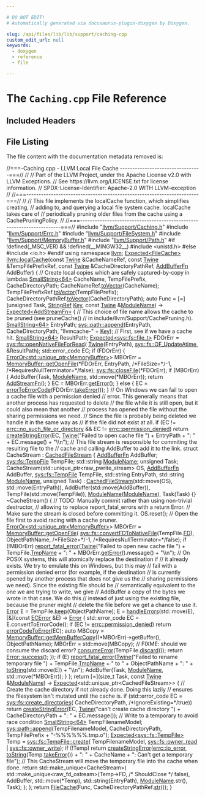 ```yaml
---

# DO NOT EDIT!
# Automatically generated via docusaurus-plugin-doxygen by Doxygen.

slug: /api/files/lib/lib/support/caching-cpp
custom_edit_url: null
keywords:
  - doxygen
  - reference
  - file

---
```





# The `Caching.cpp` File Reference

<DoxygenPage pluginConfig={pluginConfig}>



## Included Headers

<IncludesList>
<IncludesListItem
  filePath="llvm/Support/Caching.h"
  permalink="/docs/api/files/include/include/llvm/include/llvm/support/caching-h"
  isLocal="true" />
<IncludesListItem
  filePath="llvm/Support/Errc.h"
  permalink="/docs/api/files/include/include/llvm/include/llvm/support/errc-h"
  isLocal="true" />
<IncludesListItem
  filePath="llvm/Support/FileSystem.h"
  permalink="/docs/api/files/include/include/llvm/include/llvm/support/filesystem-h"
  isLocal="true" />
<IncludesListItem
  filePath="llvm/Support/MemoryBuffer.h"
  permalink="/docs/api/files/include/include/llvm/include/llvm/support/memorybuffer-h"
  isLocal="true" />
<IncludesListItem
  filePath="llvm/Support/Path.h"
  permalink="/docs/api/files/include/include/llvm/include/llvm/support/path-h"
  isLocal="true" />
<IncludesListItem
  filePath="unistd.h"
  permalink=""
  isLocal="false" />
</IncludesList>


## File Listing

The file content with the documentation metadata removed is:

<ProgramListing>

<Link id="l00001" /><CodeLine lineNumber="1"><Highlight kind="comment">//===-Caching.cpp - LLVM Local File Cache ---------------------------------===//</Highlight><Highlight kind="normal"></Highlight></CodeLine>
<Link id="l00002" /><CodeLine lineNumber="2"><Highlight kind="normal"></Highlight><Highlight kind="comment">//</Highlight><Highlight kind="normal"></Highlight></CodeLine>
<Link id="l00003" /><CodeLine lineNumber="3"><Highlight kind="normal"></Highlight><Highlight kind="comment">// Part of the LLVM Project, under the Apache License v2.0 with LLVM Exceptions.</Highlight><Highlight kind="normal"></Highlight></CodeLine>
<Link id="l00004" /><CodeLine lineNumber="4"><Highlight kind="normal"></Highlight><Highlight kind="comment">// See https://llvm.org/LICENSE.txt for license information.</Highlight><Highlight kind="normal"></Highlight></CodeLine>
<Link id="l00005" /><CodeLine lineNumber="5"><Highlight kind="normal"></Highlight><Highlight kind="comment">// SPDX-License-Identifier: Apache-2.0 WITH LLVM-exception</Highlight><Highlight kind="normal"></Highlight></CodeLine>
<Link id="l00006" /><CodeLine lineNumber="6"><Highlight kind="normal"></Highlight><Highlight kind="comment">//</Highlight><Highlight kind="normal"></Highlight></CodeLine>
<Link id="l00007" /><CodeLine lineNumber="7"><Highlight kind="normal"></Highlight><Highlight kind="comment">//===----------------------------------------------------------------------===//</Highlight><Highlight kind="normal"></Highlight></CodeLine>
<Link id="l00008" /><CodeLine lineNumber="8"><Highlight kind="normal"></Highlight><Highlight kind="comment">//</Highlight><Highlight kind="normal"></Highlight></CodeLine>
<Link id="l00009" /><CodeLine lineNumber="9"><Highlight kind="normal"></Highlight><Highlight kind="comment">// This file implements the localCache function, which simplifies creating,</Highlight><Highlight kind="normal"></Highlight></CodeLine>
<Link id="l00010" /><CodeLine lineNumber="10"><Highlight kind="normal"></Highlight><Highlight kind="comment">// adding to, and querying a local file system cache. localCache takes care of</Highlight><Highlight kind="normal"></Highlight></CodeLine>
<Link id="l00011" /><CodeLine lineNumber="11"><Highlight kind="normal"></Highlight><Highlight kind="comment">// periodically pruning older files from the cache using a CachePruningPolicy.</Highlight><Highlight kind="normal"></Highlight></CodeLine>
<Link id="l00012" /><CodeLine lineNumber="12"><Highlight kind="normal"></Highlight><Highlight kind="comment">//</Highlight><Highlight kind="normal"></Highlight></CodeLine>
<Link id="l00013" /><CodeLine lineNumber="13"><Highlight kind="normal"></Highlight><Highlight kind="comment">//===----------------------------------------------------------------------===//</Highlight><Highlight kind="normal"></Highlight></CodeLine>
<Link id="l00014" /><CodeLine lineNumber="14"><Highlight kind="normal"></Highlight></CodeLine>
<Link id="l00015" /><CodeLine lineNumber="15"><Highlight kind="normal"></Highlight><Highlight kind="preprocessor">#include &quot;<a href="/docs/api/files/include/include/llvm/include/llvm/support/caching-h">llvm/Support/Caching.h</a>&quot;</Highlight><Highlight kind="normal"></Highlight></CodeLine>
<Link id="l00016" /><CodeLine lineNumber="16"><Highlight kind="normal"></Highlight><Highlight kind="preprocessor">#include &quot;<a href="/docs/api/files/include/include/llvm/include/llvm/support/errc-h">llvm/Support/Errc.h</a>&quot;</Highlight><Highlight kind="normal"></Highlight></CodeLine>
<Link id="l00017" /><CodeLine lineNumber="17"><Highlight kind="normal"></Highlight><Highlight kind="preprocessor">#include &quot;<a href="/docs/api/files/include/include/llvm/include/llvm/support/filesystem-h">llvm/Support/FileSystem.h</a>&quot;</Highlight><Highlight kind="normal"></Highlight></CodeLine>
<Link id="l00018" /><CodeLine lineNumber="18"><Highlight kind="normal"></Highlight><Highlight kind="preprocessor">#include &quot;<a href="/docs/api/files/include/include/llvm/include/llvm/support/memorybuffer-h">llvm/Support/MemoryBuffer.h</a>&quot;</Highlight><Highlight kind="normal"></Highlight></CodeLine>
<Link id="l00019" /><CodeLine lineNumber="19"><Highlight kind="normal"></Highlight><Highlight kind="preprocessor">#include &quot;<a href="/docs/api/files/include/include/llvm/include/llvm/support/path-h">llvm/Support/Path.h</a>&quot;</Highlight><Highlight kind="normal"></Highlight></CodeLine>
<Link id="l00020" /><CodeLine lineNumber="20"><Highlight kind="normal"></Highlight></CodeLine>
<Link id="l00021" /><CodeLine lineNumber="21"><Highlight kind="normal"></Highlight><Highlight kind="preprocessor">#if !defined(&#95;MSC&#95;VER) &amp;&amp; !defined(&#95;&#95;MINGW32&#95;&#95;)</Highlight><Highlight kind="normal"></Highlight></CodeLine>
<Link id="l00022" /><CodeLine lineNumber="22"><Highlight kind="normal"></Highlight><Highlight kind="preprocessor">#include &lt;unistd.h&gt;</Highlight><Highlight kind="normal"></Highlight></CodeLine>
<Link id="l00023" /><CodeLine lineNumber="23"><Highlight kind="normal"></Highlight><Highlight kind="preprocessor">#else</Highlight><Highlight kind="normal"></Highlight></CodeLine>
<Link id="l00024" /><CodeLine lineNumber="24"><Highlight kind="normal"></Highlight><Highlight kind="preprocessor">#include &lt;io.h&gt;</Highlight><Highlight kind="normal"></Highlight></CodeLine>
<Link id="l00025" /><CodeLine lineNumber="25"><Highlight kind="normal"></Highlight><Highlight kind="preprocessor">#endif</Highlight><Highlight kind="normal"></Highlight></CodeLine>
<Link id="l00026" /><CodeLine lineNumber="26"><Highlight kind="normal"></Highlight></CodeLine>
<Link id="l00027" /><CodeLine lineNumber="27"><Highlight kind="normal"></Highlight><Highlight kind="keyword">using namespace </Highlight><Highlight kind="normal"><a href="/docs/api/namespaces/llvm">llvm</a>;</Highlight></CodeLine>
<Link id="l00028" /><CodeLine lineNumber="28"><Highlight kind="normal"></Highlight></CodeLine>
<Link id="l00029" /><CodeLine lineNumber="29" lineLink="/docs/api/namespaces/llvm/#af73b4fcac77298355025a0e5975edcf0"><Highlight kind="normal"><a href="/docs/api/classes/llvm/expected">Expected&lt;FileCache&gt;</a> <a href="/docs/api/namespaces/llvm/#af73b4fcac77298355025a0e5975edcf0">llvm::localCache</a>(</Highlight><Highlight kind="keyword">const</Highlight><Highlight kind="normal"> <a href="/docs/api/classes/llvm/twine">Twine</a> &amp;CacheNameRef,</Highlight></CodeLine>
<Link id="l00030" /><CodeLine lineNumber="30"><Highlight kind="normal">                                     </Highlight><Highlight kind="keyword">const</Highlight><Highlight kind="normal"> <a href="/docs/api/classes/llvm/twine">Twine</a> &amp;TempFilePrefixRef,</Highlight></CodeLine>
<Link id="l00031" /><CodeLine lineNumber="31"><Highlight kind="normal">                                     </Highlight><Highlight kind="keyword">const</Highlight><Highlight kind="normal"> <a href="/docs/api/classes/llvm/twine">Twine</a> &amp;CacheDirectoryPathRef,</Highlight></CodeLine>
<Link id="l00032" /><CodeLine lineNumber="32"><Highlight kind="normal">                                     <a href="/docs/api/namespaces/llvm/#a683d8a40c6b4f8d37da971d06278d8c0">AddBufferFn</a> AddBuffer) &#123;</Highlight></CodeLine>
<Link id="l00033" /><CodeLine lineNumber="33"><Highlight kind="normal"></Highlight></CodeLine>
<Link id="l00034" /><CodeLine lineNumber="34"><Highlight kind="normal">  </Highlight><Highlight kind="comment">// Create local copies which are safely captured-by-copy in lambdas</Highlight><Highlight kind="normal"></Highlight></CodeLine>
<Link id="l00035" /><CodeLine lineNumber="35"><Highlight kind="normal">  <a href="/docs/api/classes/llvm/smallstring">SmallString&lt;64&gt;</a> CacheName, TempFilePrefix, CacheDirectoryPath;</Highlight></CodeLine>
<Link id="l00036" /><CodeLine lineNumber="36"><Highlight kind="normal">  CacheNameRef.<a href="/docs/api/classes/llvm/twine/#ae2cc7378ca67e19c45648f7800686933">toVector</a>(CacheName);</Highlight></CodeLine>
<Link id="l00037" /><CodeLine lineNumber="37"><Highlight kind="normal">  TempFilePrefixRef.<a href="/docs/api/classes/llvm/twine/#ae2cc7378ca67e19c45648f7800686933">toVector</a>(TempFilePrefix);</Highlight></CodeLine>
<Link id="l00038" /><CodeLine lineNumber="38"><Highlight kind="normal">  CacheDirectoryPathRef.<a href="/docs/api/classes/llvm/twine/#ae2cc7378ca67e19c45648f7800686933">toVector</a>(CacheDirectoryPath);</Highlight></CodeLine>
<Link id="l00039" /><CodeLine lineNumber="39"><Highlight kind="normal"></Highlight></CodeLine>
<Link id="l00040" /><CodeLine lineNumber="40"><Highlight kind="normal">  </Highlight><Highlight kind="keyword">auto</Highlight><Highlight kind="normal"> Func = &#91;=&#93;(</Highlight><Highlight kind="keywordtype">unsigned</Highlight><Highlight kind="normal"> Task, <a href="/docs/api/classes/llvm/stringref">StringRef</a> <a href="/docs/api/namespaces/llvm/#a98c6256d0644613c6b5b3e2ef06ef5ce">Key</a>,</Highlight></CodeLine>
<Link id="l00041" /><CodeLine lineNumber="41"><Highlight kind="normal">                  </Highlight><Highlight kind="keyword">const</Highlight><Highlight kind="normal"> <a href="/docs/api/classes/llvm/twine">Twine</a> &amp;<a href="/docs/api/structs/modulename">ModuleName</a>) -&gt; <a href="/docs/api/classes/llvm/expected">Expected&lt;AddStreamFn&gt;</a> &#123;</Highlight></CodeLine>
<Link id="l00042" /><CodeLine lineNumber="42"><Highlight kind="normal">    </Highlight><Highlight kind="comment">// This choice of file name allows the cache to be pruned (see pruneCache()</Highlight><Highlight kind="normal"></Highlight></CodeLine>
<Link id="l00043" /><CodeLine lineNumber="43"><Highlight kind="normal">    </Highlight><Highlight kind="comment">// in include/llvm/Support/CachePruning.h).</Highlight><Highlight kind="normal"></Highlight></CodeLine>
<Link id="l00044" /><CodeLine lineNumber="44"><Highlight kind="normal">    <a href="/docs/api/classes/llvm/smallstring">SmallString&lt;64&gt;</a> EntryPath;</Highlight></CodeLine>
<Link id="l00045" /><CodeLine lineNumber="45"><Highlight kind="normal">    <a href="/docs/api/namespaces/llvm/sys/path/#acb80894344c78dacf8d5ff8c23be697d">sys::path::append</a>(EntryPath, CacheDirectoryPath, </Highlight><Highlight kind="stringliteral">&quot;llvmcache-&quot;</Highlight><Highlight kind="normal"> + <a href="/docs/api/namespaces/llvm/#a98c6256d0644613c6b5b3e2ef06ef5ce">Key</a>);</Highlight></CodeLine>
<Link id="l00046" /><CodeLine lineNumber="46"><Highlight kind="normal">    </Highlight><Highlight kind="comment">// First, see if we have a cache hit.</Highlight><Highlight kind="normal"></Highlight></CodeLine>
<Link id="l00047" /><CodeLine lineNumber="47"><Highlight kind="normal">    <a href="/docs/api/classes/llvm/smallstring">SmallString&lt;64&gt;</a> ResultPath;</Highlight></CodeLine>
<Link id="l00048" /><CodeLine lineNumber="48"><Highlight kind="normal">    <a href="/docs/api/classes/llvm/expected">Expected&lt;sys::fs::file&#95;t&gt;</a> FDOrErr = <a href="/docs/api/namespaces/llvm/sys/fs/#ae025e411759250214ffc53ab8d8a5e1d">sys::fs::openNativeFileForRead</a>(</Highlight></CodeLine>
<Link id="l00049" /><CodeLine lineNumber="49"><Highlight kind="normal">        <a href="/docs/api/classes/llvm/twine">Twine</a>(EntryPath), <a href="/docs/api/namespaces/llvm/sys/fs/#a662978c0cdf81de0d448032f142a3695a8f0c7ba69ef4211d040d61052d5ee728">sys::fs::OF&#95;UpdateAtime</a>, &amp;ResultPath);</Highlight></CodeLine>
<Link id="l00050" /><CodeLine lineNumber="50"><Highlight kind="normal">    std::error&#95;code EC;</Highlight></CodeLine>
<Link id="l00051" /><CodeLine lineNumber="51"><Highlight kind="normal">    </Highlight><Highlight kind="keywordflow">if</Highlight><Highlight kind="normal"> (FDOrErr) &#123;</Highlight></CodeLine>
<Link id="l00052" /><CodeLine lineNumber="52"><Highlight kind="normal">      <a href="/docs/api/classes/llvm/erroror">ErrorOr&lt;std::unique&#95;ptr&lt;MemoryBuffer&gt;</a>&gt; MBOrErr =</Highlight></CodeLine>
<Link id="l00053" /><CodeLine lineNumber="53"><Highlight kind="normal">          <a href="/docs/api/classes/llvm/memorybuffer/#a0163ef693f4fd640ec72a5fe74e5852c">MemoryBuffer::getOpenFile</a>(&#42;FDOrErr, EntryPath,</Highlight></CodeLine>
<Link id="l00054" /><CodeLine lineNumber="54"><Highlight kind="normal">                                    </Highlight><Highlight kind="comment">/&#42;FileSize=&#42;/</Highlight><Highlight kind="normal">-1,</Highlight></CodeLine>
<Link id="l00055" /><CodeLine lineNumber="55"><Highlight kind="normal">                                    </Highlight><Highlight kind="comment">/&#42;RequiresNullTerminator=&#42;/</Highlight><Highlight kind="keyword">false</Highlight><Highlight kind="normal">);</Highlight></CodeLine>
<Link id="l00056" /><CodeLine lineNumber="56"><Highlight kind="normal">      <a href="/docs/api/namespaces/llvm/sys/fs/#a43548658b3d92c080577422f81f38038">sys::fs::closeFile</a>(&#42;FDOrErr);</Highlight></CodeLine>
<Link id="l00057" /><CodeLine lineNumber="57"><Highlight kind="normal">      </Highlight><Highlight kind="keywordflow">if</Highlight><Highlight kind="normal"> (MBOrErr) &#123;</Highlight></CodeLine>
<Link id="l00058" /><CodeLine lineNumber="58"><Highlight kind="normal">        AddBuffer(Task, <a href="/docs/api/structs/modulename">ModuleName</a>, std::move(&#42;MBOrErr));</Highlight></CodeLine>
<Link id="l00059" /><CodeLine lineNumber="59"><Highlight kind="normal">        </Highlight><Highlight kind="keywordflow">return</Highlight><Highlight kind="normal"> <a href="/docs/api/namespaces/llvm/#aeb8b31be7b2c7dd67496051d7f952e94">AddStreamFn</a>();</Highlight></CodeLine>
<Link id="l00060" /><CodeLine lineNumber="60"><Highlight kind="normal">      &#125;</Highlight></CodeLine>
<Link id="l00061" /><CodeLine lineNumber="61"><Highlight kind="normal">      EC = MBOrErr.<a href="/docs/api/classes/llvm/erroror/#a8300c72908f1845c931951ed4b2a2375">getError</a>();</Highlight></CodeLine>
<Link id="l00062" /><CodeLine lineNumber="62"><Highlight kind="normal">    &#125; </Highlight><Highlight kind="keywordflow">else</Highlight><Highlight kind="normal"> &#123;</Highlight></CodeLine>
<Link id="l00063" /><CodeLine lineNumber="63"><Highlight kind="normal">      EC = <a href="/docs/api/namespaces/llvm/#aed898e74c946513975b0d7aad4d65e40">errorToErrorCode</a>(FDOrErr.<a href="/docs/api/classes/llvm/expected/#a94789df4ebd03dc008e8adebaa66ac1f">takeError</a>());</Highlight></CodeLine>
<Link id="l00064" /><CodeLine lineNumber="64"><Highlight kind="normal">    &#125;</Highlight></CodeLine>
<Link id="l00065" /><CodeLine lineNumber="65"><Highlight kind="normal"></Highlight></CodeLine>
<Link id="l00066" /><CodeLine lineNumber="66"><Highlight kind="normal">    </Highlight><Highlight kind="comment">// On Windows we can fail to open a cache file with a permission denied</Highlight><Highlight kind="normal"></Highlight></CodeLine>
<Link id="l00067" /><CodeLine lineNumber="67"><Highlight kind="normal">    </Highlight><Highlight kind="comment">// error. This generally means that another process has requested to delete</Highlight><Highlight kind="normal"></Highlight></CodeLine>
<Link id="l00068" /><CodeLine lineNumber="68"><Highlight kind="normal">    </Highlight><Highlight kind="comment">// the file while it is still open, but it could also mean that another</Highlight><Highlight kind="normal"></Highlight></CodeLine>
<Link id="l00069" /><CodeLine lineNumber="69"><Highlight kind="normal">    </Highlight><Highlight kind="comment">// process has opened the file without the sharing permissions we need.</Highlight><Highlight kind="normal"></Highlight></CodeLine>
<Link id="l00070" /><CodeLine lineNumber="70"><Highlight kind="normal">    </Highlight><Highlight kind="comment">// Since the file is probably being deleted we handle it in the same way as</Highlight><Highlight kind="normal"></Highlight></CodeLine>
<Link id="l00071" /><CodeLine lineNumber="71"><Highlight kind="normal">    </Highlight><Highlight kind="comment">// if the file did not exist at all.</Highlight><Highlight kind="normal"></Highlight></CodeLine>
<Link id="l00072" /><CodeLine lineNumber="72"><Highlight kind="normal">    </Highlight><Highlight kind="keywordflow">if</Highlight><Highlight kind="normal"> (EC != <a href="/docs/api/namespaces/llvm/#a59739a4f15fb2ec57a6b7fcfe938546ba2e70fc89b08f26fa3fc77694c91e8f7a">errc::no&#95;such&#95;file&#95;or&#95;directory</a> &amp;&amp; EC != <a href="/docs/api/namespaces/llvm/#a59739a4f15fb2ec57a6b7fcfe938546bae8ee838822072f02738dbd7d97ea03fc">errc::permission&#95;denied</a>)</Highlight></CodeLine>
<Link id="l00073" /><CodeLine lineNumber="73"><Highlight kind="normal">      </Highlight><Highlight kind="keywordflow">return</Highlight><Highlight kind="normal"> <a href="/docs/api/namespaces/llvm/#a4d2fd926089a58d482fb67a362e11bad">createStringError</a>(EC, <a href="/docs/api/classes/llvm/twine">Twine</a>(</Highlight><Highlight kind="stringliteral">&quot;Failed to open cache file &quot;</Highlight><Highlight kind="normal">) +</Highlight></CodeLine>
<Link id="l00074" /><CodeLine lineNumber="74"><Highlight kind="normal">                                       EntryPath + </Highlight><Highlight kind="stringliteral">&quot;: &quot;</Highlight><Highlight kind="normal"> + EC.message() + </Highlight><Highlight kind="stringliteral">&quot;\\n&quot;</Highlight><Highlight kind="normal">);</Highlight></CodeLine>
<Link id="l00075" /><CodeLine lineNumber="75"><Highlight kind="normal"></Highlight></CodeLine>
<Link id="l00076" /><CodeLine lineNumber="76"><Highlight kind="normal">    </Highlight><Highlight kind="comment">// This file stream is responsible for commiting the resulting file to the</Highlight><Highlight kind="normal"></Highlight></CodeLine>
<Link id="l00077" /><CodeLine lineNumber="77"><Highlight kind="normal">    </Highlight><Highlight kind="comment">// cache and calling AddBuffer to add it to the link.</Highlight><Highlight kind="normal"></Highlight></CodeLine>
<Link id="l00078" /><CodeLine lineNumber="78"><Highlight kind="normal">    </Highlight><Highlight kind="keyword">struct </Highlight><Highlight kind="normal">CacheStream : <a href="/docs/api/classes/llvm/cachedfilestream">CachedFileStream</a> &#123;</Highlight></CodeLine>
<Link id="l00079" /><CodeLine lineNumber="79"><Highlight kind="normal">      <a href="/docs/api/namespaces/llvm/#a683d8a40c6b4f8d37da971d06278d8c0">AddBufferFn</a> AddBuffer;</Highlight></CodeLine>
<Link id="l00080" /><CodeLine lineNumber="80"><Highlight kind="normal">      <a href="/docs/api/classes/llvm/sys/fs/tempfile">sys::fs::TempFile</a> TempFile;</Highlight></CodeLine>
<Link id="l00081" /><CodeLine lineNumber="81"><Highlight kind="normal">      std::string <a href="/docs/api/structs/modulename">ModuleName</a>;</Highlight></CodeLine>
<Link id="l00082" /><CodeLine lineNumber="82"><Highlight kind="normal">      </Highlight><Highlight kind="keywordtype">unsigned</Highlight><Highlight kind="normal"> Task;</Highlight></CodeLine>
<Link id="l00083" /><CodeLine lineNumber="83"><Highlight kind="normal"></Highlight></CodeLine>
<Link id="l00084" /><CodeLine lineNumber="84"><Highlight kind="normal">      CacheStream(std::unique&#95;ptr&lt;raw&#95;pwrite&#95;stream&gt; OS, <a href="/docs/api/namespaces/llvm/#a683d8a40c6b4f8d37da971d06278d8c0">AddBufferFn</a> AddBuffer,</Highlight></CodeLine>
<Link id="l00085" /><CodeLine lineNumber="85"><Highlight kind="normal">                  <a href="/docs/api/classes/llvm/sys/fs/tempfile">sys::fs::TempFile</a> TempFile, std::string EntryPath,</Highlight></CodeLine>
<Link id="l00086" /><CodeLine lineNumber="86"><Highlight kind="normal">                  std::string <a href="/docs/api/structs/modulename">ModuleName</a>, </Highlight><Highlight kind="keywordtype">unsigned</Highlight><Highlight kind="normal"> Task)</Highlight></CodeLine>
<Link id="l00087" /><CodeLine lineNumber="87"><Highlight kind="normal">          : <a href="/docs/api/classes/llvm/cachedfilestream/#a0cb37dc0484df90b9fd380616106a429">CachedFileStream</a>(std::move(OS), std::move(EntryPath)),</Highlight></CodeLine>
<Link id="l00088" /><CodeLine lineNumber="88"><Highlight kind="normal">            AddBuffer(std::move(AddBuffer)), TempFile(std::move(TempFile)),</Highlight></CodeLine>
<Link id="l00089" /><CodeLine lineNumber="89"><Highlight kind="normal">            <a href="/docs/api/structs/modulename">ModuleName</a>(<a href="/docs/api/structs/modulename">ModuleName</a>), Task(Task) &#123;&#125;</Highlight></CodeLine>
<Link id="l00090" /><CodeLine lineNumber="90"><Highlight kind="normal"></Highlight></CodeLine>
<Link id="l00091" /><CodeLine lineNumber="91"><Highlight kind="normal">      ~CacheStream() &#123;</Highlight></CodeLine>
<Link id="l00092" /><CodeLine lineNumber="92"><Highlight kind="normal">        </Highlight><Highlight kind="comment">// TODO: Manually commit rather than using non-trivial destructor,</Highlight><Highlight kind="normal"></Highlight></CodeLine>
<Link id="l00093" /><CodeLine lineNumber="93"><Highlight kind="normal">        </Highlight><Highlight kind="comment">// allowing to replace report&#95;fatal&#95;errors with a return Error.</Highlight><Highlight kind="normal"></Highlight></CodeLine>
<Link id="l00094" /><CodeLine lineNumber="94"><Highlight kind="normal"></Highlight></CodeLine>
<Link id="l00095" /><CodeLine lineNumber="95"><Highlight kind="normal">        </Highlight><Highlight kind="comment">// Make sure the stream is closed before committing it.</Highlight><Highlight kind="normal"></Highlight></CodeLine>
<Link id="l00096" /><CodeLine lineNumber="96"><Highlight kind="normal">        OS.reset();</Highlight></CodeLine>
<Link id="l00097" /><CodeLine lineNumber="97"><Highlight kind="normal"></Highlight></CodeLine>
<Link id="l00098" /><CodeLine lineNumber="98"><Highlight kind="normal">        </Highlight><Highlight kind="comment">// Open the file first to avoid racing with a cache pruner.</Highlight><Highlight kind="normal"></Highlight></CodeLine>
<Link id="l00099" /><CodeLine lineNumber="99"><Highlight kind="normal">        <a href="/docs/api/classes/llvm/erroror">ErrorOr&lt;std::unique&#95;ptr&lt;MemoryBuffer&gt;</a>&gt; MBOrErr =</Highlight></CodeLine>
<Link id="l00100" /><CodeLine lineNumber="100"><Highlight kind="normal">            <a href="/docs/api/classes/llvm/memorybuffer/#a0163ef693f4fd640ec72a5fe74e5852c">MemoryBuffer::getOpenFile</a>(</Highlight></CodeLine>
<Link id="l00101" /><CodeLine lineNumber="101"><Highlight kind="normal">                <a href="/docs/api/namespaces/llvm/sys/fs/#ac90e775833cd4fd0da26c96bfa8f2f06">sys::fs::convertFDToNativeFile</a>(TempFile.<a href="/docs/api/classes/llvm/sys/fs/tempfile/#aaf40303570c1faadddf7420f19a25acd">FD</a>), ObjectPathName,</Highlight></CodeLine>
<Link id="l00102" /><CodeLine lineNumber="102"><Highlight kind="normal">                </Highlight><Highlight kind="comment">/&#42;FileSize=&#42;/</Highlight><Highlight kind="normal">-1, </Highlight><Highlight kind="comment">/&#42;RequiresNullTerminator=&#42;/</Highlight><Highlight kind="keyword">false</Highlight><Highlight kind="normal">);</Highlight></CodeLine>
<Link id="l00103" /><CodeLine lineNumber="103"><Highlight kind="normal">        </Highlight><Highlight kind="keywordflow">if</Highlight><Highlight kind="normal"> (!MBOrErr)</Highlight></CodeLine>
<Link id="l00104" /><CodeLine lineNumber="104"><Highlight kind="normal">          <a href="/docs/api/namespaces/llvm/#a7f2a3d4dcfee70225988aec53ff1e173">report&#95;fatal&#95;error</a>(<a href="/docs/api/classes/llvm/twine">Twine</a>(</Highlight><Highlight kind="stringliteral">&quot;Failed to open new cache file &quot;</Highlight><Highlight kind="normal">) +</Highlight></CodeLine>
<Link id="l00105" /><CodeLine lineNumber="105"><Highlight kind="normal">                             TempFile.<a href="/docs/api/classes/llvm/sys/fs/tempfile/#a71e2844783eeee86b99de4edaaefed5a">TmpName</a> + </Highlight><Highlight kind="stringliteral">&quot;: &quot;</Highlight><Highlight kind="normal"> +</Highlight></CodeLine>
<Link id="l00106" /><CodeLine lineNumber="106"><Highlight kind="normal">                             MBOrErr.<a href="/docs/api/classes/llvm/erroror/#a8300c72908f1845c931951ed4b2a2375">getError</a>().message() + </Highlight><Highlight kind="stringliteral">&quot;\\n&quot;</Highlight><Highlight kind="normal">);</Highlight></CodeLine>
<Link id="l00107" /><CodeLine lineNumber="107"><Highlight kind="normal"></Highlight></CodeLine>
<Link id="l00108" /><CodeLine lineNumber="108"><Highlight kind="normal">        </Highlight><Highlight kind="comment">// On POSIX systems, this will atomically replace the destination if</Highlight><Highlight kind="normal"></Highlight></CodeLine>
<Link id="l00109" /><CodeLine lineNumber="109"><Highlight kind="normal">        </Highlight><Highlight kind="comment">// it already exists. We try to emulate this on Windows, but this may</Highlight><Highlight kind="normal"></Highlight></CodeLine>
<Link id="l00110" /><CodeLine lineNumber="110"><Highlight kind="normal">        </Highlight><Highlight kind="comment">// fail with a permission denied error (for example, if the destination</Highlight><Highlight kind="normal"></Highlight></CodeLine>
<Link id="l00111" /><CodeLine lineNumber="111"><Highlight kind="normal">        </Highlight><Highlight kind="comment">// is currently opened by another process that does not give us the</Highlight><Highlight kind="normal"></Highlight></CodeLine>
<Link id="l00112" /><CodeLine lineNumber="112"><Highlight kind="normal">        </Highlight><Highlight kind="comment">// sharing permissions we need). Since the existing file should be</Highlight><Highlight kind="normal"></Highlight></CodeLine>
<Link id="l00113" /><CodeLine lineNumber="113"><Highlight kind="normal">        </Highlight><Highlight kind="comment">// semantically equivalent to the one we are trying to write, we give</Highlight><Highlight kind="normal"></Highlight></CodeLine>
<Link id="l00114" /><CodeLine lineNumber="114"><Highlight kind="normal">        </Highlight><Highlight kind="comment">// AddBuffer a copy of the bytes we wrote in that case. We do this</Highlight><Highlight kind="normal"></Highlight></CodeLine>
<Link id="l00115" /><CodeLine lineNumber="115"><Highlight kind="normal">        </Highlight><Highlight kind="comment">// instead of just using the existing file, because the pruner might</Highlight><Highlight kind="normal"></Highlight></CodeLine>
<Link id="l00116" /><CodeLine lineNumber="116"><Highlight kind="normal">        </Highlight><Highlight kind="comment">// delete the file before we get a chance to use it.</Highlight><Highlight kind="normal"></Highlight></CodeLine>
<Link id="l00117" /><CodeLine lineNumber="117"><Highlight kind="normal">        <a href="/docs/api/classes/llvm/error">Error</a> E = TempFile.<a href="/docs/api/classes/llvm/sys/fs/tempfile/#ad0b321ee190fd8f67b1f1792b30ff998">keep</a>(ObjectPathName);</Highlight></CodeLine>
<Link id="l00118" /><CodeLine lineNumber="118"><Highlight kind="normal">        E = <a href="/docs/api/namespaces/llvm/#a3285d0c2736154c3ea72dbecaa446eec">handleErrors</a>(std::move(E), &#91;&amp;&#93;(</Highlight><Highlight kind="keyword">const</Highlight><Highlight kind="normal"> <a href="/docs/api/classes/llvm/ecerror">ECError</a> &amp;E) -&gt; <a href="/docs/api/classes/llvm/error">Error</a> &#123;</Highlight></CodeLine>
<Link id="l00119" /><CodeLine lineNumber="119"><Highlight kind="normal">          std::error&#95;code EC = E.convertToErrorCode();</Highlight></CodeLine>
<Link id="l00120" /><CodeLine lineNumber="120"><Highlight kind="normal">          </Highlight><Highlight kind="keywordflow">if</Highlight><Highlight kind="normal"> (EC != <a href="/docs/api/namespaces/llvm/#a59739a4f15fb2ec57a6b7fcfe938546bae8ee838822072f02738dbd7d97ea03fc">errc::permission&#95;denied</a>)</Highlight></CodeLine>
<Link id="l00121" /><CodeLine lineNumber="121"><Highlight kind="normal">            </Highlight><Highlight kind="keywordflow">return</Highlight><Highlight kind="normal"> <a href="/docs/api/namespaces/llvm/#ad10875fd499e8e285aaeef615e9b11aa">errorCodeToError</a>(EC);</Highlight></CodeLine>
<Link id="l00122" /><CodeLine lineNumber="122"><Highlight kind="normal"></Highlight></CodeLine>
<Link id="l00123" /><CodeLine lineNumber="123"><Highlight kind="normal">          </Highlight><Highlight kind="keyword">auto</Highlight><Highlight kind="normal"> MBCopy = <a href="/docs/api/classes/llvm/memorybuffer/#a32d2c9ba9019e6e41605c60acd06bd09">MemoryBuffer::getMemBufferCopy</a>((&#42;MBOrErr)-&gt;getBuffer(),</Highlight></CodeLine>
<Link id="l00124" /><CodeLine lineNumber="124"><Highlight kind="normal">                                                       ObjectPathName);</Highlight></CodeLine>
<Link id="l00125" /><CodeLine lineNumber="125"><Highlight kind="normal">          MBOrErr = std::move(MBCopy);</Highlight></CodeLine>
<Link id="l00126" /><CodeLine lineNumber="126"><Highlight kind="normal"></Highlight></CodeLine>
<Link id="l00127" /><CodeLine lineNumber="127"><Highlight kind="normal">          </Highlight><Highlight kind="comment">// FIXME: should we consume the discard error?</Highlight><Highlight kind="normal"></Highlight></CodeLine>
<Link id="l00128" /><CodeLine lineNumber="128"><Highlight kind="normal">          <a href="/docs/api/namespaces/llvm/#aee0e70be66536b9ef7b65ae2e5a45959">consumeError</a>(TempFile.<a href="/docs/api/classes/llvm/sys/fs/tempfile/#ac804c3ad178df1dd809e2232f9837e50">discard</a>());</Highlight></CodeLine>
<Link id="l00129" /><CodeLine lineNumber="129"><Highlight kind="normal"></Highlight></CodeLine>
<Link id="l00130" /><CodeLine lineNumber="130"><Highlight kind="normal">          </Highlight><Highlight kind="keywordflow">return</Highlight><Highlight kind="normal"> <a href="/docs/api/classes/llvm/error/#a4dfd0813c3d0e0a30439b5a3e9196b59">Error::success</a>();</Highlight></CodeLine>
<Link id="l00131" /><CodeLine lineNumber="131"><Highlight kind="normal">        &#125;);</Highlight></CodeLine>
<Link id="l00132" /><CodeLine lineNumber="132"><Highlight kind="normal"></Highlight></CodeLine>
<Link id="l00133" /><CodeLine lineNumber="133"><Highlight kind="normal">        </Highlight><Highlight kind="keywordflow">if</Highlight><Highlight kind="normal"> (E)</Highlight></CodeLine>
<Link id="l00134" /><CodeLine lineNumber="134"><Highlight kind="normal">          <a href="/docs/api/namespaces/llvm/#a7f2a3d4dcfee70225988aec53ff1e173">report&#95;fatal&#95;error</a>(<a href="/docs/api/classes/llvm/twine">Twine</a>(</Highlight><Highlight kind="stringliteral">&quot;Failed to rename temporary file &quot;</Highlight><Highlight kind="normal">) +</Highlight></CodeLine>
<Link id="l00135" /><CodeLine lineNumber="135"><Highlight kind="normal">                             TempFile.<a href="/docs/api/classes/llvm/sys/fs/tempfile/#a71e2844783eeee86b99de4edaaefed5a">TmpName</a> + </Highlight><Highlight kind="stringliteral">&quot; to &quot;</Highlight><Highlight kind="normal"> + ObjectPathName + </Highlight><Highlight kind="stringliteral">&quot;: &quot;</Highlight><Highlight kind="normal"> +</Highlight></CodeLine>
<Link id="l00136" /><CodeLine lineNumber="136"><Highlight kind="normal">                             <a href="/docs/api/namespaces/llvm/#aba83a013c55b19255697393a10d9165e">toString</a>(std::move(E)) + </Highlight><Highlight kind="stringliteral">&quot;\\n&quot;</Highlight><Highlight kind="normal">);</Highlight></CodeLine>
<Link id="l00137" /><CodeLine lineNumber="137"><Highlight kind="normal"></Highlight></CodeLine>
<Link id="l00138" /><CodeLine lineNumber="138"><Highlight kind="normal">        AddBuffer(Task, <a href="/docs/api/structs/modulename">ModuleName</a>, std::move(&#42;MBOrErr));</Highlight></CodeLine>
<Link id="l00139" /><CodeLine lineNumber="139"><Highlight kind="normal">      &#125;</Highlight></CodeLine>
<Link id="l00140" /><CodeLine lineNumber="140"><Highlight kind="normal">    &#125;;</Highlight></CodeLine>
<Link id="l00141" /><CodeLine lineNumber="141"><Highlight kind="normal"></Highlight></CodeLine>
<Link id="l00142" /><CodeLine lineNumber="142"><Highlight kind="normal">    </Highlight><Highlight kind="keywordflow">return</Highlight><Highlight kind="normal"> &#91;=&#93;(</Highlight><Highlight kind="keywordtype">size&#95;t</Highlight><Highlight kind="normal"> Task, </Highlight><Highlight kind="keyword">const</Highlight><Highlight kind="normal"> <a href="/docs/api/classes/llvm/twine">Twine</a> &amp;<a href="/docs/api/structs/modulename">ModuleName</a>)</Highlight></CodeLine>
<Link id="l00143" /><CodeLine lineNumber="143"><Highlight kind="normal">               -&gt; <a href="/docs/api/classes/llvm/expected">Expected</a>&lt;std::unique&#95;ptr&lt;CachedFileStream&gt;&gt; &#123;</Highlight></CodeLine>
<Link id="l00144" /><CodeLine lineNumber="144"><Highlight kind="normal">      </Highlight><Highlight kind="comment">// Create the cache directory if not already done. Doing this lazily</Highlight><Highlight kind="normal"></Highlight></CodeLine>
<Link id="l00145" /><CodeLine lineNumber="145"><Highlight kind="normal">      </Highlight><Highlight kind="comment">// ensures the filesystem isn&#39;t mutated until the cache is.</Highlight><Highlight kind="normal"></Highlight></CodeLine>
<Link id="l00146" /><CodeLine lineNumber="146"><Highlight kind="normal">      </Highlight><Highlight kind="keywordflow">if</Highlight><Highlight kind="normal"> (std::error&#95;code EC = <a href="/docs/api/namespaces/llvm/sys/fs/#ab0231205adf0a10ac89540dbcfdcd2d7">sys::fs::create&#95;directories</a>(</Highlight></CodeLine>
<Link id="l00147" /><CodeLine lineNumber="147"><Highlight kind="normal">              CacheDirectoryPath, </Highlight><Highlight kind="comment">/&#42;IgnoreExisting=&#42;/</Highlight><Highlight kind="keyword">true</Highlight><Highlight kind="normal">))</Highlight></CodeLine>
<Link id="l00148" /><CodeLine lineNumber="148"><Highlight kind="normal">        </Highlight><Highlight kind="keywordflow">return</Highlight><Highlight kind="normal"> <a href="/docs/api/namespaces/llvm/#a4d2fd926089a58d482fb67a362e11bad">createStringError</a>(EC, <a href="/docs/api/classes/llvm/twine">Twine</a>(</Highlight><Highlight kind="stringliteral">&quot;can&#39;t create cache directory &quot;</Highlight><Highlight kind="normal">) +</Highlight></CodeLine>
<Link id="l00149" /><CodeLine lineNumber="149"><Highlight kind="normal">                                         CacheDirectoryPath + </Highlight><Highlight kind="stringliteral">&quot;: &quot;</Highlight><Highlight kind="normal"> +</Highlight></CodeLine>
<Link id="l00150" /><CodeLine lineNumber="150"><Highlight kind="normal">                                         EC.message());</Highlight></CodeLine>
<Link id="l00151" /><CodeLine lineNumber="151"><Highlight kind="normal"></Highlight></CodeLine>
<Link id="l00152" /><CodeLine lineNumber="152"><Highlight kind="normal">      </Highlight><Highlight kind="comment">// Write to a temporary to avoid race condition</Highlight><Highlight kind="normal"></Highlight></CodeLine>
<Link id="l00153" /><CodeLine lineNumber="153"><Highlight kind="normal">      <a href="/docs/api/classes/llvm/smallstring">SmallString&lt;64&gt;</a> TempFilenameModel;</Highlight></CodeLine>
<Link id="l00154" /><CodeLine lineNumber="154"><Highlight kind="normal">      <a href="/docs/api/namespaces/llvm/sys/path/#acb80894344c78dacf8d5ff8c23be697d">sys::path::append</a>(TempFilenameModel, CacheDirectoryPath,</Highlight></CodeLine>
<Link id="l00155" /><CodeLine lineNumber="155"><Highlight kind="normal">                        TempFilePrefix + </Highlight><Highlight kind="stringliteral">&quot;-%%%%%%.tmp.o&quot;</Highlight><Highlight kind="normal">);</Highlight></CodeLine>
<Link id="l00156" /><CodeLine lineNumber="156"><Highlight kind="normal">      <a href="/docs/api/classes/llvm/expected">Expected&lt;sys::fs::TempFile&gt;</a> Temp = <a href="/docs/api/classes/llvm/sys/fs/tempfile/#ad1d2e9ae2eb5ea7e7b60f8bcb715b2e9">sys::fs::TempFile::create</a>(</Highlight></CodeLine>
<Link id="l00157" /><CodeLine lineNumber="157"><Highlight kind="normal">          TempFilenameModel, <a href="/docs/api/namespaces/llvm/sys/fs/#ac56b6ec1078927bdd9b65f7ba8fbda82a3f0d032733c4a3aa748438c24f04019a">sys::fs::owner&#95;read</a> | <a href="/docs/api/namespaces/llvm/sys/fs/#ac56b6ec1078927bdd9b65f7ba8fbda82ae54f12bcbf5fc70c5a4fad604f3f89b0">sys::fs::owner&#95;write</a>);</Highlight></CodeLine>
<Link id="l00158" /><CodeLine lineNumber="158"><Highlight kind="normal">      </Highlight><Highlight kind="keywordflow">if</Highlight><Highlight kind="normal"> (!Temp)</Highlight></CodeLine>
<Link id="l00159" /><CodeLine lineNumber="159"><Highlight kind="normal">        </Highlight><Highlight kind="keywordflow">return</Highlight><Highlight kind="normal"> <a href="/docs/api/namespaces/llvm/#a4d2fd926089a58d482fb67a362e11bad">createStringError</a>(<a href="/docs/api/namespaces/llvm/#a59739a4f15fb2ec57a6b7fcfe938546bacccc32f2a5f7dc7b87d2f85daea66789">errc::io&#95;error</a>,</Highlight></CodeLine>
<Link id="l00160" /><CodeLine lineNumber="160"><Highlight kind="normal">                                 <a href="/docs/api/namespaces/llvm/#aba83a013c55b19255697393a10d9165e">toString</a>(Temp.<a href="/docs/api/classes/llvm/expected/#a94789df4ebd03dc008e8adebaa66ac1f">takeError</a>()) + </Highlight><Highlight kind="stringliteral">&quot;: &quot;</Highlight><Highlight kind="normal"> + CacheName +</Highlight></CodeLine>
<Link id="l00161" /><CodeLine lineNumber="161"><Highlight kind="normal">                                     </Highlight><Highlight kind="stringliteral">&quot;: Can&#39;t get a temporary file&quot;</Highlight><Highlight kind="normal">);</Highlight></CodeLine>
<Link id="l00162" /><CodeLine lineNumber="162"><Highlight kind="normal"></Highlight></CodeLine>
<Link id="l00163" /><CodeLine lineNumber="163"><Highlight kind="normal">      </Highlight><Highlight kind="comment">// This CacheStream will move the temporary file into the cache when done.</Highlight><Highlight kind="normal"></Highlight></CodeLine>
<Link id="l00164" /><CodeLine lineNumber="164"><Highlight kind="normal">      </Highlight><Highlight kind="keywordflow">return</Highlight><Highlight kind="normal"> std::make&#95;unique&lt;CacheStream&gt;(</Highlight></CodeLine>
<Link id="l00165" /><CodeLine lineNumber="165"><Highlight kind="normal">          std::make&#95;unique&lt;raw&#95;fd&#95;ostream&gt;(Temp-&gt;FD, </Highlight><Highlight kind="comment">/&#42; ShouldClose &#42;/</Highlight><Highlight kind="normal"> </Highlight><Highlight kind="keyword">false</Highlight><Highlight kind="normal">),</Highlight></CodeLine>
<Link id="l00166" /><CodeLine lineNumber="166"><Highlight kind="normal">          AddBuffer, std::move(&#42;Temp), std::string(EntryPath), <a href="/docs/api/structs/modulename">ModuleName</a>.str(),</Highlight></CodeLine>
<Link id="l00167" /><CodeLine lineNumber="167"><Highlight kind="normal">          Task);</Highlight></CodeLine>
<Link id="l00168" /><CodeLine lineNumber="168"><Highlight kind="normal">    &#125;;</Highlight></CodeLine>
<Link id="l00169" /><CodeLine lineNumber="169"><Highlight kind="normal">  &#125;;</Highlight></CodeLine>
<Link id="l00170" /><CodeLine lineNumber="170"><Highlight kind="normal">  </Highlight><Highlight kind="keywordflow">return</Highlight><Highlight kind="normal"> <a href="/docs/api/structs/llvm/filecache">FileCache</a>(Func, CacheDirectoryPathRef.<a href="/docs/api/classes/llvm/twine/#a4c1c1093a7749409c70838678514cc7c">str</a>());</Highlight></CodeLine>
<Link id="l00171" /><CodeLine lineNumber="171"><Highlight kind="normal">&#125;</Highlight></CodeLine>

</ProgramListing>


</DoxygenPage>
